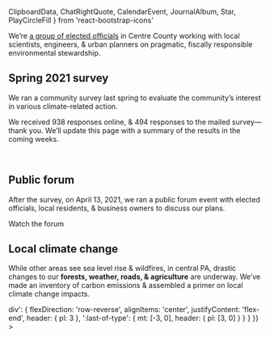 ClipboardData,
ChatRightQuote,
CalendarEvent,
JournalAlbum,
Star,
PlayCircleFill
} from 'react-bootstrap-icons'

We’re <Link href="/about">[a group of elected officials](/about)</Link>
in Centre County working with local scientists, engineers, & urban planners
on pragmatic, fiscally responsible environmental stewardship.

<Signup />

## Spring 2021 survey <Star />

We ran a community survey last spring to evaluate the community’s interest
in various climate-related action.

We received 938 responses online, & 494 responses to the mailed survey—thank
you. We’ll update this page with a summary of the results in the coming weeks.

<br />

## Public forum <ChatRightQuote />

After the survey, on April 13, 2021, we ran a <Link href="/forum" passHref><a>public forum event</a></Link>
with elected officials, local residents, & business owners to discuss our plans.

<NavCard color="aqua" icon={PlayCircleFill} to="/forum">
  Watch the forum
</NavCard>

## Local climate change <JournalAlbum />

While other areas see sea level rise & wildfires, in central PA,
drastic changes to our **forests, weather, roads, & agriculture** are underway.
We’ve made an inventory of carbon emissions &
assembled a primer on local climate change impacts.

<Link href="/climate" passHref>
  <Grid
    as="a"
    columns={[null, 2]}
    sx={{
      width: '100%',
      alignItems: 'end',
      textDecoration: 'none',
      color: 'text',
      maxWidth: 580,
      mx: 'auto',
      py: [3, 4],
      mt: -3,
      '> div': {
        flexDirection: 'row-reverse',
        alignItems: 'center',
        justifyContent: 'flex-end',
        header: { pl: 3 },
        ':last-of-type': { mt: [-3, 0], header: { pl: [3, 0] } }
      }
    }}
  >
    <FootprintBubbles />
  </Grid>
</Link>
<CTA
  primary={['/climate', 'Learn about climate']}
  secondary={['/resources', 'Explore resources']}
/>
